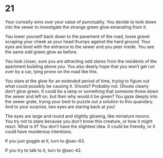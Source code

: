 # 21 {#sec-21}

Your curiosity wins over your value of punctuality. You decide to look down into the sewer to investigate the strange green glow emanating from it.

You lower yourself back down to the pavement of the road, loose gravel scraping your cheek as your head thumps against the hard ground. Your eyes are level with the entrance to the sewer and you peer inside. You see the same odd green glow as before.

You look closer, sure you are attracting odd stares from the residents of the apartment building above you. You also dearly hope that you won’t get run over by a car, lying prone on the road like this. 

You stare at the glow for an extended period of time, trying to figure out what could possibly be causing it. Ghosts? Probably not. Ghosts clearly don’t glow green. It could be a lamp or something that someone threw down the sewer and left on, but then why would it be green? You gaze deeply into the sewer grate, trying your best to puzzle out a solution to this quandary. And to your surprise, two eyes are staring back at you!

The eyes are large and round and slightly glowing, like miniature moons. You try not to stare because you don’t know this creature, or how it might react. What is it? You don’t have the slightest idea. It could be friendly, or it could have murderous intentions.

If you just goggle at it, turn to @sec-63.

If you try to talk to it, turn to @sec-42.
